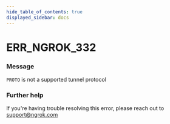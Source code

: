 ```yaml
---
hide_table_of_contents: true
displayed_sidebar: docs
---
```



# ERR_NGROK_332

### Message

`PROTO` is not a supported tunnel protocol

<ErrorDetails error="err_ngrok_332" />

### Further help

If you're having trouble resolving this error, please reach out to [support@ngrok.com](mailto:support@ngrok.com?subject=Help%20with%20ERR_NGROK_332)
